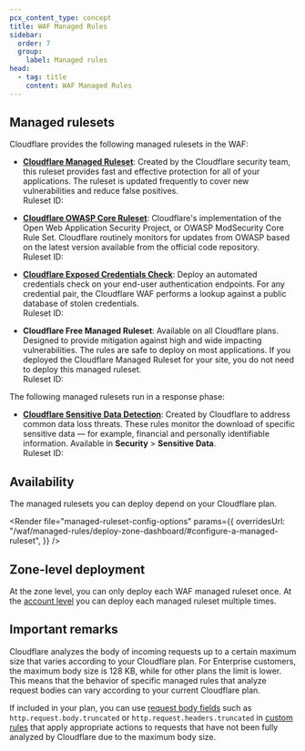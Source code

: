 ```yaml
---
pcx_content_type: concept
title: WAF Managed Rules
sidebar:
  order: 7
  group:
    label: Managed rules
head:
  - tag: title
    content: WAF Managed Rules
---
```



<Render file="waf-managed-rules-intro" product="waf" />

## Managed rulesets

Cloudflare provides the following managed rulesets in the WAF:

- [**Cloudflare Managed Ruleset**](/waf/managed-rules/reference/cloudflare-managed-ruleset/): Created by the Cloudflare security team, this ruleset provides fast and effective protection for all of your applications. The ruleset is updated frequently to cover new vulnerabilities and reduce false positives.<br/>Ruleset ID: <RuleID id="efb7b8c949ac4650a09736fc376e9aee" />

- [**Cloudflare OWASP Core Ruleset**](/waf/managed-rules/reference/owasp-core-ruleset/): Cloudflare's implementation of the Open Web Application Security Project, or OWASP ModSecurity Core Rule Set. Cloudflare routinely monitors for updates from OWASP based on the latest version available from the official code repository.<br/>Ruleset ID: <RuleID id="4814384a9e5d4991b9815dcfc25d2f1f" />

- [**Cloudflare Exposed Credentials Check**](/waf/managed-rules/reference/exposed-credentials-check/): Deploy an automated credentials check on your end-user authentication endpoints. For any credential pair, the Cloudflare WAF performs a lookup against a public database of stolen credentials.<br/>Ruleset ID: <RuleID id="c2e184081120413c86c3ab7e14069605" />

- **Cloudflare Free Managed Ruleset**: Available on all Cloudflare plans. Designed to provide mitigation against high and wide impacting vulnerabilities. The rules are safe to deploy on most applications. If you deployed the Cloudflare Managed Ruleset for your site, you do not need to deploy this managed ruleset.<br/>Ruleset ID: <RuleID id="77454fe2d30c4220b5701f6fdfb893ba" />

The following managed rulesets run in a response phase:

- [**Cloudflare Sensitive Data Detection**](/waf/managed-rules/reference/sensitive-data-detection/): Created by Cloudflare to address common data loss threats. These rules monitor the download of specific sensitive data — for example, financial and personally identifiable information. Available in **Security** > **Sensitive Data**.<br/>Ruleset ID: <RuleID id="e22d83c647c64a3eae91b71b499d988e" />

## Availability

The managed rulesets you can deploy depend on your Cloudflare plan.

<FeatureTable id="security.waf_a_managed_rules" />

<Render
	file="managed-ruleset-config-options"
	params={{
		overridesUrl:
			"/waf/managed-rules/deploy-zone-dashboard/#configure-a-managed-ruleset",
	}}
/>

## Zone-level deployment

At the zone level, you can only deploy each WAF managed ruleset once. At the [account level](/waf/account/managed-rulesets/) you can deploy each managed ruleset multiple times.

## Important remarks

Cloudflare analyzes the body of incoming requests up to a certain maximum size that varies according to your Cloudflare plan. For Enterprise customers, the maximum body size is 128 KB, while for other plans the limit is lower. This means that the behavior of specific managed rules that analyze request bodies can vary according to your current Cloudflare plan.

If included in your plan, you can use [request body fields](/ruleset-engine/rules-language/fields/reference/) such as `http.request.body.truncated` or `http.request.headers.truncated` in [custom rules](/waf/custom-rules/) that apply appropriate actions to requests that have not been fully analyzed by Cloudflare due to the maximum body size.

